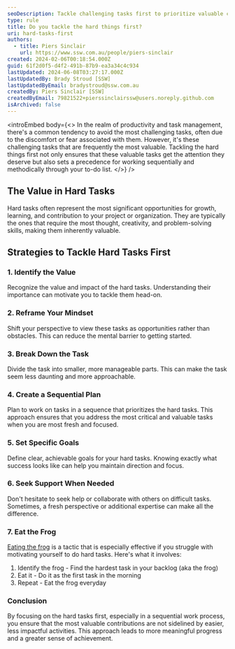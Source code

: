 ```yaml
---
seoDescription: Tackle challenging tasks first to prioritize valuable contributions and set a precedent for sequential productivity.
type: rule
title: Do you tackle the hard things first?
uri: hard-tasks-first
authors:
  - title: Piers Sinclair
    url: https://www.ssw.com.au/people/piers-sinclair
created: 2024-02-06T00:18:54.000Z
guid: 61f2d0f5-d4f2-491b-87b9-ea3a34c4c934
lastUpdated: 2024-06-08T03:27:17.000Z
lastUpdatedBy: Brady Stroud [SSW]
lastUpdatedByEmail: bradystroud@ssw.com.au
createdBy: Piers Sinclair [SSW]
createdByEmail: 79821522+pierssinclairssw@users.noreply.github.com
isArchived: false
---
```


<introEmbed
  body={<>
In the realm of productivity and task management, there's a common tendency to avoid the most challenging tasks, often due to the discomfort or fear associated with them. However, it's these challenging tasks that are frequently the most valuable. Tackling the hard things first not only ensures that these valuable tasks get the attention they deserve but also sets a precedence for working sequentially and methodically through your to-do list.
  </>}
/>
## The Value in Hard Tasks

Hard tasks often represent the most significant opportunities for growth, learning, and contribution to your project or organization. They are typically the ones that require the most thought, creativity, and problem-solving skills, making them inherently valuable.

## Strategies to Tackle Hard Tasks First

### 1. **Identify the Value**

Recognize the value and impact of the hard tasks. Understanding their importance can motivate you to tackle them head-on.

### 2. **Reframe Your Mindset**

Shift your perspective to view these tasks as opportunities rather than obstacles. This can reduce the mental barrier to getting started.

### 3. **Break Down the Task**

Divide the task into smaller, more manageable parts. This can make the task seem less daunting and more approachable.

### 4. **Create a Sequential Plan**

Plan to work on tasks in a sequence that prioritizes the hard tasks. This approach ensures that you address the most critical and valuable tasks when you are most fresh and focused.

### 5. **Set Specific Goals**

Define clear, achievable goals for your hard tasks. Knowing exactly what success looks like can help you maintain direction and focus.

### 6. **Seek Support When Needed**

Don't hesitate to seek help or collaborate with others on difficult tasks. Sometimes, a fresh perspective or additional expertise can make all the difference.

### 7. **Eat the Frog**

[Eating the frog](https://todoist.com/productivity-methods/eat-the-frog) is a tactic that is especially effective if you struggle with motivating yourself to do hard tasks. Here's what it involves:

1. Identify the frog - Find the hardest task in your backlog (aka the frog)
2. Eat it - Do it as the first task in the morning
3. Repeat - Eat the frog everyday

### Conclusion

By focusing on the hard tasks first, especially in a sequential work process, you ensure that the most valuable contributions are not sidelined by easier, less impactful activities. This approach leads to more meaningful progress and a greater sense of achievement.
